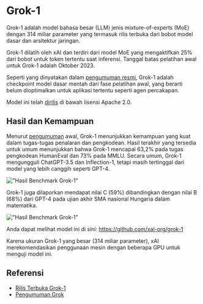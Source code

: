 
# Grok-1

Grok-1 adalah model bahasa besar (LLM) jenis mixture-of-experts (MoE) dengan 314 miliar parameter yang termasuk rilis terbuka dari bobot model dasar dan arsitektur jaringan.

Grok-1 dilatih oleh xAI dan terdiri dari model MoE yang mengaktifkan 25% dari bobot untuk token tertentu saat inferensi. Tanggal batas pelatihan awal untuk Grok-1 adalah Oktober 2023.

Seperti yang dinyatakan dalam [pengumuman resmi](https://x.ai/blog/grok-os), Grok-1 adalah checkpoint model dasar mentah dari fase pelatihan awal, yang berarti belum dioptimalkan untuk aplikasi tertentu seperti agen percakapan.

Model ini telah [dirilis](https://github.com/xai-org/grok-1) di bawah lisensi Apache 2.0.

## Hasil dan Kemampuan

Menurut [pengumuman](https://x.ai/blog/grok) awal, Grok-1 menunjukkan kemampuan yang kuat dalam tugas-tugas penalaran dan pengkodean. Hasil terakhir yang tersedia untuk umum menunjukkan bahwa Grok-1 mencapai 63,2% pada tugas pengkodean HumanEval dan 73% pada MMLU. Secara umum, Grok-1 mengungguli ChatGPT-3.5 dan Inflection-1, tetapi masih tertinggal dari model yang lebih canggih seperti GPT-4.

!["Hasil Benchmark Grok-1"](../../img/grok/grok-reasoning.png)

Grok-1 juga dilaporkan mendapat nilai C (59%) dibandingkan dengan nilai B (68%) dari GPT-4 pada ujian akhir SMA nasional Hungaria dalam matematika.

!["Hasil Benchmark Grok-1"](../../img/grok/grok-math.png)

Anda dapat melihat model ini di sini: https://github.com/xai-org/grok-1

Karena ukuran Grok-1 yang besar (314 miliar parameter), xAI merekomendasikan penggunaan mesin dengan beberapa GPU untuk menguji model ini.

## Referensi

- [Rilis Terbuka Grok-1](https://x.ai/blog/grok-os)
- [Pengumuman Grok](https://x.ai/blog/grok)
